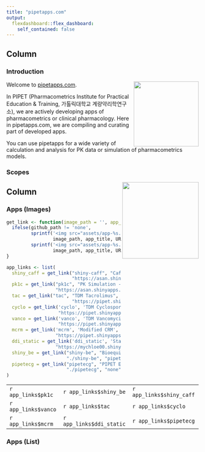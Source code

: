 ```yaml
---
title: "pipetapps.com"
output: 
  flexdashboard::flex_dashboard:
    self_contained: false
---
```



Column {data-width=200}
-------------------------------------

### Introduction

<img src="assets/PIPET-A-02.JPG"  align="right" width="170" />
Welcome to [pipetapps.com](http://www.pipetapps.com). 

In PIPET (Pharmacometrics Institute for Practical Education & Training, 가톨릭대학교 계량약리학연구소), we are actively developing apps of pharmacometrics or clinical pharmacology. Here in pipetapps.com, we are compiling and curating part of developed apps.

You can use pipetapps for a wide variety of calculation and analysis for PK data or simulation of pharmacometrics models.

### Scopes

<img src="assets/pipet-tasks.png"  align="right" width="200" />


Column {.tabset}
-------------------------------------

### Apps (Images)

```r
get_link <- function(image_path = '', app_title = '', URL = '', github_path = 'none'){
  ifelse(github_path != 'none',
         sprintf('<img src="assets/app-%s.png" align="center" width="400" /><br> [%s](%s) [![GitHub stars](https://img.shields.io/github/stars/%s?style=social)](https://github.com/%s) <br>', 
                 image_path, app_title, URL, github_path, github_path),
         sprintf('<img src="assets/app-%s.png" align="center" width="400" /><br> [%s](%s)', 
                 image_path, app_title, URL))
}

app_links <- list(
  shiny_caff = get_link("shiny-caff", "Caffeine PK simulation", 
                        "https://asan.shinyapps.io/caff", "asancpt/shiny-caff"),
  pk1c = get_link("pk1c", "PK Simulation - IV", 
                  "https://asan.shinyapps.io/pk1c", "pipetcpt/shiny-pk1c-iv"),
  tac = get_link("tac", "TDM Tacrolimus", 
                        "https://pipet.shinyapps.io/tacrolimus/", "pipetcpt/tdm-tacrolimus"),
  cyclo = get_link('cyclo', 'TDM Cyclosporin', 
                   "https://pipet.shinyapps.io/cyclosporin/", 'pipetcpt/tdm-cyclosporin'),
  vanco = get_link('vanco', 'TDM Vancomycin', 
                   "https://pipet.shinyapps.io/vancomycin/", 'pipetcpt/tdm-vancomycin'),
  mcrm = get_link('mcrm', 'Modified CRM', 
                  "https://pipet.shinyapps.io/mcrm/", "pipetcpt/shiny-mcrm"),
  ddi_static = get_link('ddi_static', 'Static DDI model', 
                  "https://mychloe00.shinyapps.io/ddi_static/", "none"),
  shiny_be = get_link("shiny-be", "Bioequivalance app", 
                      "./shiny-be", "pipetcpt/shiny-be"),
  pipetecg = get_link("pipetecg", "PIPET ECG app : CiPA",
                      "./pipetecg", "none")
)
```

| | 
---|---|---
`r app_links$pk1c` | `r app_links$shiny_be` | `r app_links$shiny_caff`
`r app_links$vanco` | `r app_links$tac` | `r app_links$cyclo`
`r app_links$mcrm` | `r app_links$ddi_static` | `r app_links$pipetecg`

### Apps (List)


